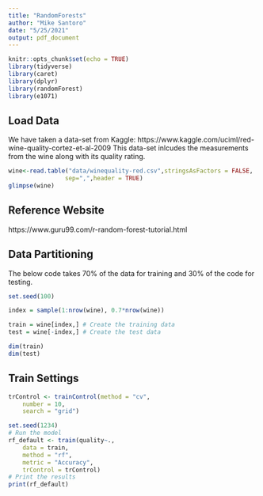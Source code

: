 ```yaml
---
title: "RandomForests"
author: "Mike Santoro"
date: "5/25/2021"
output: pdf_document
---
```


```r
knitr::opts_chunk$set(echo = TRUE)
library(tidyverse)
library(caret)
library(dplyr)
library(randomForest)
library(e1071)
```

## Load Data
We have taken a data-set from Kaggle: https://www.kaggle.com/uciml/red-wine-quality-cortez-et-al-2009 
This data-set inlcudes the measurements from the wine along with its quality rating.

```r
wine<-read.table("data/winequality-red.csv",stringsAsFactors = FALSE,
                sep=",",header = TRUE)
glimpse(wine)
```


## Reference Website
https://www.guru99.com/r-random-forest-tutorial.html

## Data Partitioning

The below code takes 70% of the data for training and 30% of the code for testing.

```r
set.seed(100) 

index = sample(1:nrow(wine), 0.7*nrow(wine)) 

train = wine[index,] # Create the training data 
test = wine[-index,] # Create the test data

dim(train)
dim(test)
```


## Train Settings
```r
trControl <- trainControl(method = "cv",
    number = 10,
    search = "grid")
```

```r
set.seed(1234)
# Run the model
rf_default <- train(quality~.,
    data = train,
    method = "rf",
    metric = "Accuracy",
    trControl = trControl)
# Print the results
print(rf_default)
```

